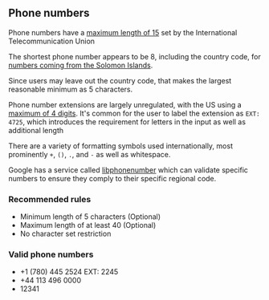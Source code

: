 
## Phone numbers

Phone numbers have a [maximum length of 15](https://en.wikipedia.org/wiki/Telephone_numbering_plan#cite_ref-2:~:text=maximum%20length%20of%2015%20digits%20to%20telephone%20numbers) set by the International Telecommunication Union

The shortest phone number appears to be 8, including the country code, for [numbers coming from the Solomon Islands](https://en.wikipedia.org/wiki/Telephone_numbers_in_Solomon_Islands).

Since users may leave out the country code, that makes the largest reasonable minimum as 5 characters.

Phone number extensions are largely unregulated, with the US using a [maximum of 4 digits](https://en.wikipedia.org/wiki/Dial_plan#Private_telephone_systems:~:text=Internal%20extension%20numbers%20of%20two%2C%20three%2C%20or%20four%20digits). It's common for the user to label the extension as `EXT: 4725`, which introduces the requirement for letters in the input as well as additional length

There are a variety of formatting symbols used internationally, most prominently `+`, `()`, `.`, and `-` as well as whitespace. 

Google has a service called [libphonenumber](https://github.com/google/libphonenumber) which can validate specific numbers to ensure they comply to their specific regional code.

### Recommended rules

- Minimum length of 5 characters (Optional)
- Maximum length of at least 40 (Optional)
- No character set restriction

### Valid phone numbers

- +1 (780) 445 2524 EXT: 2245
- +44 113 496 0000
- 12341
